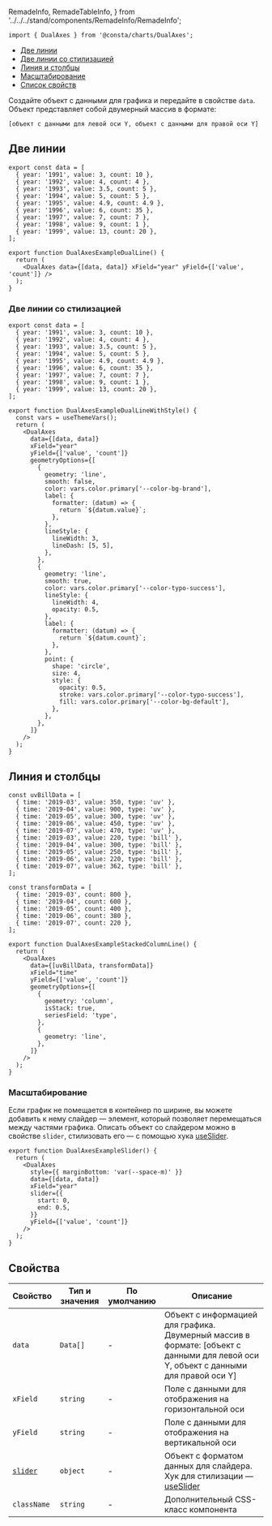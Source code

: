   RemadeInfo,
  RemadeTableInfo,
} from '../../../stand/components/RemadeInfo/RemadeInfo';

```tsx
import { DualAxes } from '@consta/charts/DualAxes';
```

<MdxMenu>

- [Две линии](#две-линии)
- [Две линии со стилизацией](#две-линии-со-стилизацией)
- [Линия и столбцы](#линия-и-столбцы)
- [Масштабирование](#масштабирование)
- [Список свойств](#свойства)

</MdxMenu>

Создайте объект с данными для графика и передайте в свойстве `data`. Объект представляет собой двумерный массив в формате:

`[объект с данными для левой оси Y, объект с данными для правой оси Y]`

## Две линии

```tsx
export const data = [
  { year: '1991', value: 3, count: 10 },
  { year: '1992', value: 4, count: 4 },
  { year: '1993', value: 3.5, count: 5 },
  { year: '1994', value: 5, count: 5 },
  { year: '1995', value: 4.9, count: 4.9 },
  { year: '1996', value: 6, count: 35 },
  { year: '1997', value: 7, count: 7 },
  { year: '1998', value: 9, count: 1 },
  { year: '1999', value: 13, count: 20 },
];

export function DualAxesExampleDualLine() {
  return (
    <DualAxes data={[data, data]} xField="year" yField={['value', 'count']} />
  );
}
```

<DualAxesExampleDualLine />

### Две линии со стилизацией

```tsx
export const data = [
  { year: '1991', value: 3, count: 10 },
  { year: '1992', value: 4, count: 4 },
  { year: '1993', value: 3.5, count: 5 },
  { year: '1994', value: 5, count: 5 },
  { year: '1995', value: 4.9, count: 4.9 },
  { year: '1996', value: 6, count: 35 },
  { year: '1997', value: 7, count: 7 },
  { year: '1998', value: 9, count: 1 },
  { year: '1999', value: 13, count: 20 },
];

export function DualAxesExampleDualLineWithStyle() {
  const vars = useThemeVars();
  return (
    <DualAxes
      data={[data, data]}
      xField="year"
      yField={['value', 'count']}
      geometryOptions={[
        {
          geometry: 'line',
          smooth: false,
          color: vars.color.primary['--color-bg-brand'],
          label: {
            formatter: (datum) => {
              return `${datum.value}`;
            },
          },
          lineStyle: {
            lineWidth: 3,
            lineDash: [5, 5],
          },
        },
        {
          geometry: 'line',
          smooth: true,
          color: vars.color.primary['--color-typo-success'],
          lineStyle: {
            lineWidth: 4,
            opacity: 0.5,
          },
          label: {
            formatter: (datum) => {
              return `${datum.count}`;
            },
          },
          point: {
            shape: 'circle',
            size: 4,
            style: {
              opacity: 0.5,
              stroke: vars.color.primary['--color-typo-success'],
              fill: vars.color.primary['--color-bg-default'],
            },
          },
        },
      ]}
    />
  );
}
```

<DualAxesExampleDualLineWithStyle />

## Линия и столбцы

```tsx
const uvBillData = [
  { time: '2019-03', value: 350, type: 'uv' },
  { time: '2019-04', value: 900, type: 'uv' },
  { time: '2019-05', value: 300, type: 'uv' },
  { time: '2019-06', value: 450, type: 'uv' },
  { time: '2019-07', value: 470, type: 'uv' },
  { time: '2019-03', value: 220, type: 'bill' },
  { time: '2019-04', value: 300, type: 'bill' },
  { time: '2019-05', value: 250, type: 'bill' },
  { time: '2019-06', value: 220, type: 'bill' },
  { time: '2019-07', value: 362, type: 'bill' },
];

const transformData = [
  { time: '2019-03', count: 800 },
  { time: '2019-04', count: 600 },
  { time: '2019-05', count: 400 },
  { time: '2019-06', count: 380 },
  { time: '2019-07', count: 220 },
];

export function DualAxesExampleStackedColumnLine() {
  return (
    <DualAxes
      data={[uvBillData, transformData]}
      xField="time"
      yField={['value', 'count']}
      geometryOptions={[
        {
          geometry: 'column',
          isStack: true,
          seriesField: 'type',
        },
        {
          geometry: 'line',
        },
      ]}
    />
  );
}
```

<DualAxesExampleStackedColumnLine />

### Масштабирование

Если график не помещается в контейнер по ширине, вы можете добавить к нему слайдер — элемент, который позволяет перемещаться между частями графика. Описать объект со слайдером можно в свойстве `slider`, стилизовать его — с помощью хука [useSlider](##LIBS.LIB.STAND/lib:charts/stand:hooks-useslider-stable).

```tsx
export function DualAxesExampleSlider() {
  return (
    <DualAxes
      style={{ marginBottom: 'var(--space-m)' }}
      data={[data, data]}
      xField="year"
      slider={{
        start: 0,
        end: 0.5,
      }}
      yField={['value', 'count']}
    />
  );
}
```

<DualAxesExampleSlider />

## Свойства

<RemadeTableInfo apiUrl="https://g2plot.antv.vision/en/docs/api/plots/dualaxes" />

| Свойство                     | Тип и значения | По умолчанию | Описание                                                                                                                            |
| ---------------------------- | -------------- | ------------ | ----------------------------------------------------------------------------------------------------------------------------------- |
| `data`                       | `Data[]`       | -            | Объект с информацией для графика. Двумерный массив в формате: [объект с данными для левой оси Y, объект с данными для правой оси Y] |
| `xField`                     | `string`       | -            | Поле с данными для отображения на горизонтальной оси                                                                                |
| `yField`                     | `string`       | -            | Поле с данными для отображения на вертикальной оси                                                                                  |
| [`slider`](#масштабирование) | `object`       | -            | Объект с форматом данных для слайдера. Хук для стилизации — [useSlider](##LIBS.LIB.STAND/lib:charts/stand:hooks-useslider-stable)   |
| `className`                  | `string`       | -            | Дополнительный CSS-класс компонента                                                                                                 |
